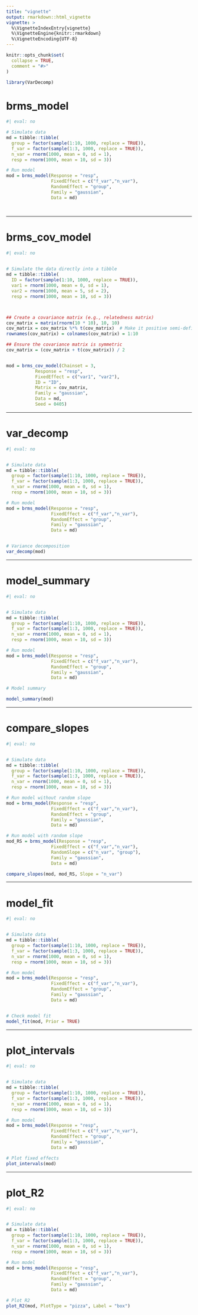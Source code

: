 ```yaml
---
title: "vignette"
output: rmarkdown::html_vignette
vignette: >
  %\VignetteIndexEntry{vignette}
  %\VignetteEngine{knitr::rmarkdown}
  %\VignetteEncoding{UTF-8}
---
```


```r
knitr::opts_chunk$set(
  collapse = TRUE,
  comment = "#>"
)
```

```r
library(VarDecomp)
```

<!-- WARNING - This vignette is generated by {fusen} from dev/VarDecomp_package.Rmd: do not edit by hand -->






# brms_model

```r
#| eval: no

# Simulate data
md = tibble::tibble(
  group = factor(sample(1:10, 1000, replace = TRUE)),
  f_var = factor(sample(1:3, 1000, replace = TRUE)),
  n_var = rnorm(1000, mean = 0, sd = 1),
  resp = rnorm(1000, mean = 10, sd = 3))

# Run model
mod = brms_model(Response = "resp", 
                 FixedEffect = c("f_var","n_var"), 
                 RandomEffect = "group", 
                 Family = "gaussian", 
                 Data = md)




```




______


# brms_cov_model

```r
#| eval: no

 
# Simulate the data directly into a tibble
md = tibble::tibble(
  ID = factor(sample(1:10, 1000, replace = TRUE)),
  var1 = rnorm(1000, mean = 0, sd = 1),
  var2 = rnorm(1000, mean = 5, sd = 2),
  resp = rnorm(1000, mean = 10, sd = 3))



## Create a covariance matrix (e.g., relatedness matrix)
cov_matrix = matrix(rnorm(10 * 10), 10, 10)
cov_matrix = cov_matrix %*% t(cov_matrix)  # Make it positive semi-definite
rownames(cov_matrix) = colnames(cov_matrix) = 1:10

## Ensure the covariance matrix is symmetric
cov_matrix = (cov_matrix + t(cov_matrix)) / 2


mod = brms_cov_model(Chainset = 3, 
           Response = "resp", 
           FixedEffect = c("var1", "var2"), 
           ID = "ID", 
           Matrix = cov_matrix,
           Family = "gaussian", 
           Data = md, 
           Seed = 0405)

```





______



# var_decomp

```r
#| eval: no


# Simulate data
md = tibble::tibble(
  group = factor(sample(1:10, 1000, replace = TRUE)),
  f_var = factor(sample(1:3, 1000, replace = TRUE)),
  n_var = rnorm(1000, mean = 0, sd = 1),
  resp = rnorm(1000, mean = 10, sd = 3))

# Run model
mod = brms_model(Response = "resp", 
                 FixedEffect = c("f_var","n_var"), 
                 RandomEffect = "group", 
                 Family = "gaussian", 
                 Data = md)


# Variance decomposition
var_decomp(mod)

```




_______
# model_summary

```r
#| eval: no


# Simulate data
md = tibble::tibble(
  group = factor(sample(1:10, 1000, replace = TRUE)),
  f_var = factor(sample(1:3, 1000, replace = TRUE)),
  n_var = rnorm(1000, mean = 0, sd = 1),
  resp = rnorm(1000, mean = 10, sd = 3))

# Run model
mod = brms_model(Response = "resp", 
                 FixedEffect = c("f_var","n_var"), 
                 RandomEffect = "group", 
                 Family = "gaussian", 
                 Data = md)

# Model summary

model_summary(mod)

```



________

# compare_slopes

```r
#| eval: no


# Simulate data
md = tibble::tibble(
  group = factor(sample(1:10, 1000, replace = TRUE)),
  f_var = factor(sample(1:3, 1000, replace = TRUE)),
  n_var = rnorm(1000, mean = 0, sd = 1),
  resp = rnorm(1000, mean = 10, sd = 3))

# Run model without random slope
mod = brms_model(Response = "resp", 
                 FixedEffect = c("f_var","n_var"), 
                 RandomEffect = "group", 
                 Family = "gaussian", 
                 Data = md)

# Run model with random slope
mod_RS = brms_model(Response = "resp", 
                 FixedEffect = c("f_var","n_var"), 
                 RandomSlope = c("n_var", "group"),
                 Family = "gaussian", 
                 Data = md)

compare_slopes(mod, mod_RS, Slope = "n_var")

```



________

# model_fit



```r
#| eval: no


# Simulate data
md = tibble::tibble(
  group = factor(sample(1:10, 1000, replace = TRUE)),
  f_var = factor(sample(1:3, 1000, replace = TRUE)),
  n_var = rnorm(1000, mean = 0, sd = 1),
  resp = rnorm(1000, mean = 10, sd = 3))

# Run model
mod = brms_model(Response = "resp", 
                 FixedEffect = c("f_var","n_var"), 
                 RandomEffect = "group", 
                 Family = "gaussian", 
                 Data = md)


# Check model fit 
model_fit(mod, Prior = TRUE)

```



_____

# plot_intervals

```r
#| eval: no


# Simulate data
md = tibble::tibble(
  group = factor(sample(1:10, 1000, replace = TRUE)),
  f_var = factor(sample(1:3, 1000, replace = TRUE)),
  n_var = rnorm(1000, mean = 0, sd = 1),
  resp = rnorm(1000, mean = 10, sd = 3))

# Run model
mod = brms_model(Response = "resp", 
                 FixedEffect = c("f_var","n_var"), 
                 RandomEffect = "group", 
                 Family = "gaussian", 
                 Data = md)

# Plot fixed effects
plot_intervals(mod)


```



_____


# plot_R2

```r
#| eval: no


# Simulate data
md = tibble::tibble(
  group = factor(sample(1:10, 1000, replace = TRUE)),
  f_var = factor(sample(1:3, 1000, replace = TRUE)),
  n_var = rnorm(1000, mean = 0, sd = 1),
  resp = rnorm(1000, mean = 10, sd = 3))

# Run model
mod = brms_model(Response = "resp", 
                 FixedEffect = c("f_var","n_var"), 
                 RandomEffect = "group", 
                 Family = "gaussian", 
                 Data = md)

# Plot R2
plot_R2(mod, PlotType = "pizza", Label = "box")


```



